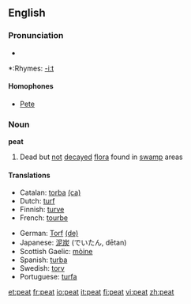 ==English==

===Pronunciation===
*{{audio|en-us-peat.ogg|Audio (US)}}

*:Rhymes: [[Rhymes:English:-iːt|-iːt]]

====Homophones====
*[[Pete]]

===Noun===
'''peat'''

# Dead but [[not]] [[decay]]ed [[flora]] found in [[swamp]] areas

====Translations====
{{top}}
*Catalan: [[torba]] {{f}} [[:ca:torba|(ca)]]
*Dutch: [[turf]]
*Finnish: [[turve]]
*French: [[tourbe]] {{f}}
{{mid}}
*German: [[Torf]] {{m}} [[:de:Torf|(de)]]
*Japanese: [[泥炭]] (でいたん, dētan)
*Scottish Gaelic: [[mòine]] {{f}}
*Spanish: [[turba]] {{f}}
*Swedish: [[torv]]
*Portuguese: [[:pt:turfa|turfa]] {{f}}
{{bottom}}

[[et:peat]]
[[fr:peat]]
[[io:peat]]
[[it:peat]]
[[fi:peat]]
[[vi:peat]]
[[zh:peat]]